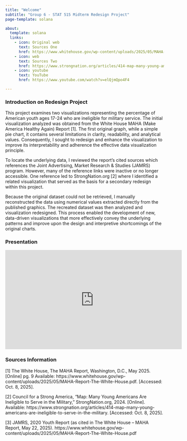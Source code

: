 ```yaml
---
title: "Welcome"
subtitle: "Group 6 - STAT 515 Midterm Redesign Project"
page-template: solana

about:
  template: solana
  links:
    - icon: Original web
      text: Sources One
      href: https://www.whitehouse.gov/wp-content/uploads/2025/05/MAHA-Report-The-White-House.pdf
    - icon: web
      text: Sources Two
      href: https://www.strongnation.org/articles/414-map-many-young-americans-are-ineligible-to-serve-in-the-military 
    - icon: youtube
      text: YouTube
      href: https://www.youtube.com/watch?v=elQjmQpo4F4

---
```



### Introduction on Redesign Project

This project examines two visualizations representing the percentage of American youth ages 17-24 who are ineligible for military service. The initial visualization analyzed was obtained from the White House MAHA (Make America Healthy Again) Report [1]. The first original graph, while a simple pie chart, it contains several limitations in clarity, readability, and analytical values. Consequently, I sought to redesign and enhance the visualization to improve its interpretability and adherence the effective data visualization principle. 

To locate the underlying data, I reviewed the report’s cited sources which references the Joint Advertising, Market Research & Studies (JAMRS) program. However, many of the reference links were inactive or no longer accessible. One reference led to StrongNation.org [2] where I identified a related visualization that served as the basis for a secondary redesign within this project.

Because the original dataset could not be retrieved, I manually reconstructed the data using numerical values extracted directly from the published graphics. The recreated dataset was then analyzed and visualization redesigned. This process enabled the development of new, data-driven visualizations that more effectively convey the underlying patterns and improve upon the design and interpretive shortcomings of the original charts.


### Presentation

<iframe width="560" height="315"
  src="https://www.youtube.com/embed/elQjmQpo4F4"
  title="YouTube video player"
  frameborder="0"
  allow="accelerometer; autoplay; clipboard-write; encrypted-media; gyroscope; picture-in-picture"
  allowfullscreen>
</iframe>

### Sources Information

[1] The White House, The MAHA Report, Washington, D.C., May 2025. [Online] pg. 9 Available: https://www.whitehouse.gov/wp-content/uploads/2025/05/MAHA-Report-The-White-House.pdf. [Accessed: Oct. 8, 2025].

[2] Council for a Strong America, “Map: Many Young Americans Are Ineligible to Serve in the Military,” StrongNation.org, 2024. [Online]. Available: https://www.strongnation.org/articles/414-map-many-young-americans-are-ineligible-to-serve-in-the-military. [Accessed: Oct. 8, 2025].

[3] JAMRS, 2020 Youth Report (as cited in The White House – MAHA Report, May 22, 2025).
https://www.whitehouse.gov/wp-content/uploads/2025/05/MAHA-Report-The-White-House.pdf
<br>

